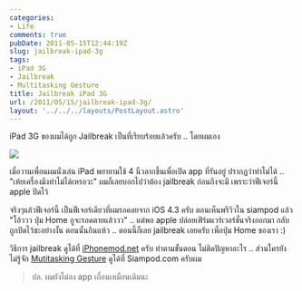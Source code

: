 ```yaml
---
categories:
- Life
comments: true
pubDate: 2011-05-15T12:44:19Z
slug: jailbreak-ipad-3g
tags:
- iPad 3G
- Jailbreak
- Multitasking Gesture
title: Jailbreak iPad 3G
url: /2011/05/15/jailbreak-ipad-3g/
layout: '../../../layouts/PostLayout.astro'
---
```


iPad 3G ของผมได้ถูก Jailbreak เป็นที่เรียบร้อยแล้วครับ .. โดยผมเอง

![](https://files.armno.in.th/wp-content/gallery/say-hi-ipad-3g/dsc_7699.jpg)

เมื่อวานเพื่อนผมนั่งเล่น iPad พยายามใช้ 4 นิ้วลากขึ้นเพื่อเปิด app ที่รันอยู่ ปรากฏว่าทำไม่ได้ .. "เห้ยเครื่องมึงทำไม่ได้เหรอวะ" ผมก็เลยบอกไปว่าต้อง jailbreak ก่อนถึงจะมี เพราะว่าฟีเจอร์นี้ apple ปิดไว้

จริงๆแล้วฟีเจอร์นี้ เป็นฟีเจอร์เดียวที่ผมรอคอยจาก iOS 4.3 ครับ ตอนเห็นพรีวิวใน siampod แล้ว "โอ้ววว ปุ่ม Home กูจะรอดตายแล้ววว" .. แต่พอ apple ปล่อยเฟิร์มแวร์เวอร์ชั่นจริงออกมา กลับถูกปิดไว้ซะอย่างงั้น ตอนนั้นกินแห้ว .. ตอนนี้ก็เลย jailbreak เลยครับ เพื่อปุ่ม Home ของเรา :)

วิธีการ jailbreak ดูได้ที่ [iPhonemod.net](http://www.iphonemod.net/untethered-jailbreak-ios-4-3-3-by-redsn0w-096rc15.html) ครับ ทำตามขั้นตอน ไม่ติดปัญหาอะไร .. ส่วนใครยังไม่รู้จัก [Mutitasking Gesture](http://www.siampod.com/2011/01/13/multitasking-gestures-4-or-5-fingers-ipad-ios-4-3-b1/) ดูได้ที่ Siampod.com ครับผม

> ปล. ผมยังไม่ลง app เถื่อนเหมือนเดิมนะ
